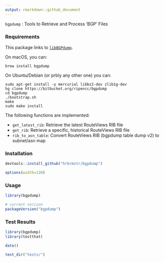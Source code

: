 ```yaml
---
output: rmarkdown::github_document
---
```


`bgpdump` : Tools to Retrieve and Process 'BGP' Files

### Requirements

This package links to [`libBGPdump`](https://bitbucket.org/ripencc/bgpdump/wiki/Home).

On macOS, you can:

    brew install bgpdump
    

On Ubuntu/Debian (or prbly any other one) you can:

    sudo apt-get install -y mercurial libbz2-dev zlib1g-dev
    hg clone https://bitbucket.org/ripencc/bgpdump
    cd bgpdump
    ./bootstrap.sh
    make
    sudo make install
    

The following functions are implemented:

- `get_latest_rib`:	Retrieve the latest RouteViews RIB file
- `get_rib`:	Retrieve a specific, historical RouteViews RIB file
- `rib_to_asn_table`:	Convert RouteViews RIB (bgpdump table dump v2) to subnet/asn map

### Installation

```r
devtools::install_github("hrbrmstr/bgpdump")
```

```r
options(width=120)
```

### Usage

```r
library(bgpdump)

# current verison
packageVersion("bgpdump")

```

### Test Results

```r
library(bgpdump)
library(testthat)

date()

test_dir("tests/")
```

